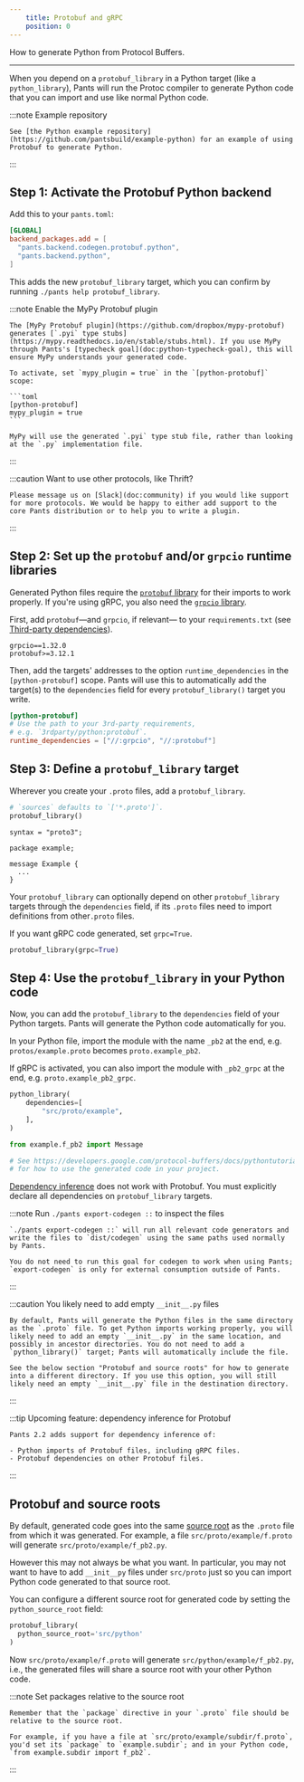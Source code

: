 ```yaml
---
    title: Protobuf and gRPC
    position: 0
---
```



How to generate Python from Protocol Buffers.

---

When you depend on a `protobuf_library` in a Python target (like a `python_library`), Pants will run the Protoc compiler to generate Python code that you can import and use like normal Python code.

:::note Example repository

    See [the Python example repository](https://github.com/pantsbuild/example-python) for an example of using Protobuf to generate Python.

:::


## Step 1: Activate the Protobuf Python backend
Add this to your `pants.toml`:
```toml title="pants.toml"
[GLOBAL]
backend_packages.add = [
  "pants.backend.codegen.protobuf.python",
  "pants.backend.python",
]
```

This adds the new `protobuf_library` target, which you can confirm by running `./pants help protobuf_library`.

:::note Enable the MyPy Protobuf plugin

    The [MyPy Protobuf plugin](https://github.com/dropbox/mypy-protobuf) generates [`.pyi` type stubs](https://mypy.readthedocs.io/en/stable/stubs.html). If you use MyPy through Pants's [typecheck goal](doc:python-typecheck-goal), this will ensure MyPy understands your generated code.
    
    To activate, set `mypy_plugin = true` in the `[python-protobuf]` scope:
    
    ```toml
    [python-protobuf]
    mypy_plugin = true
    ```
    
    MyPy will use the generated `.pyi` type stub file, rather than looking at the `.py` implementation file.

:::



:::caution Want to use other protocols, like Thrift?

    Please message us on [Slack](doc:community) if you would like support for more protocols. We would be happy to either add support to the core Pants distribution or to help you to write a plugin.

:::


## Step 2: Set up the `protobuf` and/or `grpcio` runtime libraries
Generated Python files require the [`protobuf` library](https://pypi.org/project/protobuf/) for their imports to work properly. If you're using gRPC, you also need the [`grpcio` library](https://pypi.org/project/grpcio/).

First, add `protobuf`—and `grpcio`, if relevant— to your `requirements.txt` (see [Third-party dependencies](doc:python-third-party-dependencies)).
```text title="requirements.txt"
grpcio==1.32.0
protobuf>=3.12.1
```

Then, add the targets' addresses to the option `runtime_dependencies` in the `[python-protobuf]` scope. Pants will use this to automatically add the target(s) to the `dependencies` field for every `protobuf_library()` target you write.
```toml title="pants.toml"
[python-protobuf]
# Use the path to your 3rd-party requirements,
# e.g. `3rdparty/python:protobuf`.
runtime_dependencies = ["//:grpcio", "//:protobuf"]
```


## Step 3: Define a `protobuf_library` target
Wherever you create your `.proto` files, add a `protobuf_library`.

<Tabs>
<TabItem value="src/proto/example/BUILD" label="src/proto/example/BUILD">

```python
# `sources` defaults to `['*.proto']`.
protobuf_library()
```
</TabItem>
<TabItem value="src/proto/example/f.proto" label="src/proto/example/f.proto">

```text
syntax = "proto3";

package example;

message Example {
  ...
}
```
</TabItem>
</Tabs>

Your `protobuf_library` can optionally depend on other `protobuf_library` targets through the `dependencies` field, if its `.proto` files need to import definitions from  other`.proto` files.

If you want gRPC code generated, set `grpc=True`.
```python title="src/proto/example/BUILD"
protobuf_library(grpc=True)
```


## Step 4: Use the `protobuf_library` in your Python code
Now, you can add the `protobuf_library` to the `dependencies` field of your Python targets. Pants will generate the Python code automatically for you.

In your Python file, import the module with the name `_pb2` at the end, e.g. `protos/example.proto` becomes `proto.example_pb2`. 

If gRPC is activated, you can also import the module with `_pb2_grpc` at the end, e.g. `proto.example_pb2_grpc`.

<Tabs>
<TabItem value="src/python/example/BUILD" label="src/python/example/BUILD">

```python
python_library(
    dependencies=[
        "src/proto/example",
    ],
)
```
</TabItem>
<TabItem value="src/python/example/app.py" label="src/python/example/app.py">

```python
from example.f_pb2 import Message

# See https://developers.google.com/protocol-buffers/docs/pythontutorial
# for how to use the generated code in your project.
```
</TabItem>
</Tabs>

[Dependency inference](doc:targets) does not work with Protobuf. You must explicitly declare all dependencies on `protobuf_library` targets.

:::note Run `./pants export-codegen ::` to inspect the files

    `./pants export-codegen ::` will run all relevant code generators and write the files to `dist/codegen` using the same paths used normally by Pants.
    
    You do not need to run this goal for codegen to work when using Pants; `export-codegen` is only for external consumption outside of Pants.

:::



:::caution You likely need to add empty `__init__.py` files

    By default, Pants will generate the Python files in the same directory as the `.proto` file. To get Python imports working properly, you will likely need to add an empty `__init__.py` in the same location, and possibly in ancestor directories. You do not need to add a `python_library()` target; Pants will automatically include the file.
    
    See the below section "Protobuf and source roots" for how to generate into a different directory. If you use this option, you will still likely need an empty `__init__.py` file in the destination directory.

:::



:::tip Upcoming feature: dependency inference for Protobuf

    Pants 2.2 adds support for dependency inference of:
    
    - Python imports of Protobuf files, including gRPC files.
    - Protobuf dependencies on other Protobuf files.

:::


## Protobuf and source roots
By default, generated code goes into the same [source root](doc:source-roots) as the `.proto` file from which it was generated. For example, a file `src/proto/example/f.proto` will generate `src/proto/example/f_pb2.py`. 

However this may not always be what you want. In particular, you may not want to have to add `__init__py` files under `src/proto` just so you can import Python code generated to that source root.

You can configure a different source root for generated code by setting the `python_source_root` field:
```python title="src/proto/example/BUILD"
protobuf_library(
  python_source_root='src/python'
)
```

Now `src/proto/example/f.proto` will generate `src/python/example/f_pb2.py`, i.e., the generated files will share a source root with your other Python code.

:::note Set packages relative to the source root

    Remember that the `package` directive in your `.proto` file should be relative to the source root. 
    
    For example, if you have a file at `src/proto/example/subdir/f.proto`, you'd set its `package` to `example.subdir`; and in your Python code, `from example.subdir import f_pb2`.

:::
